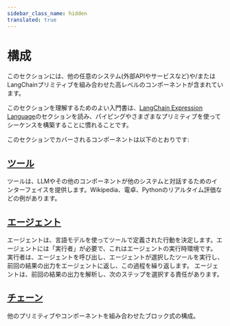 ```yaml
---
sidebar_class_name: hidden
translated: true
---
```


# 構成

このセクションには、他の任意のシステム(外部APIやサービスなど)や/またはLangChainプリミティブを組み合わせた高レベルのコンポーネントが含まれています。

このセクションを理解するためのよい入門書は、[LangChain Expression Language](/docs/expression_language/get_started)のセクションを読み、パイピングやさまざまなプリミティブを使ってシーケンスを構築することに慣れることです。

このセクションでカバーされるコンポーネントは以下のとおりです:

## [ツール](/docs/modules/tools/)

ツールは、LLMやその他のコンポーネントが他のシステムと対話するためのインターフェイスを提供します。Wikipedia、電卓、Pythonのリアルタイム評価などの例があります。

## [エージェント](/docs/modules/agents)

エージェントは、言語モデルを使ってツールで定義された行動を決定します。エージェントには「実行者」が必要で、これはエージェントの実行時環境です。
実行者は、エージェントを呼び出し、エージェントが選択したツールを実行し、前回の結果の出力をエージェントに返し、この過程を繰り返します。
エージェントは、前回の結果の出力を解析し、次のステップを選択する責任があります。

## [チェーン](/docs/modules/chains)

他のプリミティブやコンポーネントを組み合わせたブロック式の構成。

